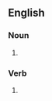 ==English==

===Noun===
{{en-noun|es}}

# {{lb|en|rare}} {{alternative spelling of|harness|lang=en}}

===Verb===
{{en-verb|es}}

# {{lb|en|rare}} {{alternative spelling of|harness|lang=en}}
